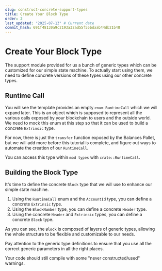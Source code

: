 ```yaml
---
slug: construct-concrete-support-types
title: Create Your Block Type
order: 2
last_updated: "2025-07-13" # Current date
commit_hash: 691f48130a9c2193a32ad55f55bdaab44db21b48
---
```


# Create Your Block Type

The support module provided for us a bunch of generic types which can be customized for our simple state machine. To actually start using them, we need to define concrete versions of these types using our other concrete types.

## Runtime Call

You will see the template provides an empty `enum RuntimeCall` which we will expand later. This is an object which is supposed to represent all the various calls exposed by your blockchain to users and the outside world. We need to mock this enum at this step so that it can be used to build a concrete `Extrinsic` type.

For now, there is just the `transfer` function exposed by the Balances Pallet, but we will add more before this tutorial is complete, and figure out ways to automate the creation of our `RuntimeCall`.

You can access this type within `mod types` with `crate::RuntimeCall`.

## Building the Block Type

It's time to define the concrete `Block` type that we will use to enhance our simple state machine.

1. Using the `RuntimeCall` enum and the `AccountId` type, you can define a concrete `Extrinsic` type.
2. Using the `BlockNumber` type, you can define a concrete `Header` type.
3. Using the concrete `Header` and `Extrinsic` types, you can define a concrete `Block` type.

As you can see, the `Block` is composed of layers of generic types, allowing the whole structure to be flexible and customizable to our needs.

Pay attention to the generic type definitions to ensure that you use all the correct generic parameters in all the right places.

Your code should still compile with some "never constructed/used" warnings.
